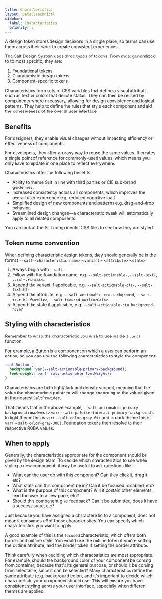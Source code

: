 ```yaml
---
title: Characteristics
layout: DetailTechnical
sidebar:
  label: Characteristics
  priority: 1
---
```


A design token stores design decisions in a single place, so teams can use them across their work to create consistent experiences.

The Salt Design System uses three types of tokens. From most generalized to to most specific, they are:

1. Foundational tokens
2. Characteristic design tokens
3. Component-specific tokens

Characteristics form sets of CSS variables that define a visual attribute, such as text or colors that denote status. They can then be reused by components where necessary, allowing for design consistency and logical patterns. They help to define the rules that style each component and aid the cohesiveness of the overall user interface.

## Benefits

For designers, they enable visual changes without impacting efficiency or effectiveness of components.

For developers, they offer an easy way to reuse the same values. It creates a single point of reference for commonly-used values, which means you only have to update in one place to reflect everywhere.

Characteristics offer the following benefits:

- Ability to theme Salt in line with third parties or CIB sub-brand guidelines.
- Increased consistency across all components, which improves the overall user experience e.g. reduced cognitive load.
- Simplified design of new components and patterns e.g. drag-and-drop behavior.
- Streamlined design changes—a characteristic tweak will automatically apply to all related components.

You can look at the Salt components' CSS files to see how they are styled.

## Token name convention

When defining characteristic design tokens, they should generally be in the format `--salt-<characteristic name>-<variant>-<attribute>-<state>`

1. Always begin with `--salt-`
2. Follow with the foundation name, e.g. `--salt-actionable-`, `--salt-text-`, `--salt-focused-`
3. Append the variant if applicable, e.g. `--salt-actionable-cta-`, `--salt-text-h2-`
4. Append the attribute, e.g. `--salt-actionable-cta-background`, `--salt-text-h2-fontSize`, `--salt-focused-outlineColor`
5. Append the state if applicable, e.g. `--salt-actionable-cta-background-hover`

## Styling with characteristics

Remember to wrap the characteristic you wish to use inside a `var()` function.

For example, a Button is a component on which a user can perform an action, so you can use the following characteristics to style the component:

```css
.saltButton {
  background: var(--salt-actionable-primary-background);
  font-weight: var(--salt-actionable-fontWeight);
}
```

Characteristics are both light/dark and density scoped, meaning that the value the characteristic points to will change according to the values given in the nearest `SaltProvider`.

That means that in the above example, `--salt-actionable-primary-background` resolves to `var(--salt-palette-interact-primary-background)`. In light theme this is `var(--salt-color-gray-60)` and in dark theme this is `var(--salt-color-gray-300)`. Foundation tokens then resolve to their respective RGBA values.

## When to apply

Generally, the characteristics appropriate for the component should be given by the design team. To decide which characteristics to use when styling a new component, it may be useful to ask questions like:

- What can the user do with this component? Can they click it, drag it, etc?
- What state can this component be in? Can it be focused, disabled, etc?
- What is the purpose of this component? Will it contain other elements, lead the user to a new page, etc?
- Should this component give feedback? Can it be submitted, does it have a success state, etc?

Just because you have assigned a characteristic to a component, does not mean it consumes _all_ of those characteristics. You can specify which characteristics you want to apply. 

A good example of this is the `focused` characteristic, which offers both border and outline style. You would use the outline token if you're setting the outline attribute, and the border token if setting the border attribute.

Think carefully when deciding which characteristics are most appropriate. For example, should the background color of your component be coming from container, because that's its general purpose, or should it be coming from selectable, since it can be selected? Many characteristics define the same attribute (e.g. background color), and it's important to decide which characteristic your component should use. This will ensure you have consistent styling across your user interface, especially when different themes are applied.
